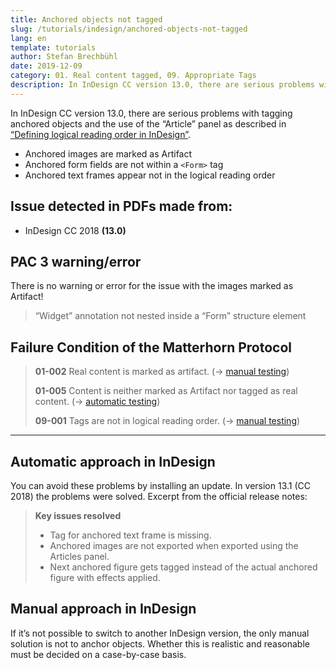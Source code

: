 ```yaml
---
title: Anchored objects not tagged
slug: /tutorials/indesign/anchored-objects-not-tagged
lang: en
template: tutorials
author: Stefan Brechbühl
date: 2019-12-09
category: 01. Real content tagged, 09. Appropriate Tags
description: In InDesign CC version 13.0, there are serious problems with tagging anchored objects and the use of the “Article” panel as described in “Defining logical reading order in InDesign”.
---
```


In InDesign CC version 13.0, there are serious problems with tagging anchored objects and the use of the “Article” panel as described in [“Defining logical reading order in InDesign”](/basics/indesign/defining-logical-reading-order-in-indesign/).

- Anchored images are marked as Artifact
- Anchored form fields are not within a `<Form>` tag
- Anchored text frames appear not in the logical reading order

## Issue detected in PDFs made from:

- InDesign CC 2018 **(13.0)**

## PAC 3 warning/error

There is no warning or error for the issue with the images marked as Artifact!

> “Widget” annotation not nested inside a “Form” structure element

## Failure Condition of the Matterhorn Protocol

> **01-002** Real content is marked as artifact. (→ [manual testing](/glossary/#manual-testing))
> 
> **01-005** Content is neither marked as Artifact nor tagged as real content. (→ [automatic testing](/glossary/#automatic-testing))
> 
> **09-001** Tags are not in logical reading order. (→ [manual testing](/glossary/#manual-testing))

***

## Automatic approach in InDesign

You can avoid these problems by installing an update. In version 13.1 (CC 2018) the problems were solved. Excerpt from the official release notes:

> **Key issues resolved**
> 
> - Tag for anchored text frame is missing.
> - Anchored images are not exported when exported using the Articles panel.
> - Next anchored figure gets tagged instead of the actual anchored figure with effects applied.

## Manual approach in InDesign

If it’s not possible to switch to another InDesign version, the only manual solution is not to anchor objects. Whether this is realistic and reasonable must be decided on a case-by-case basis.